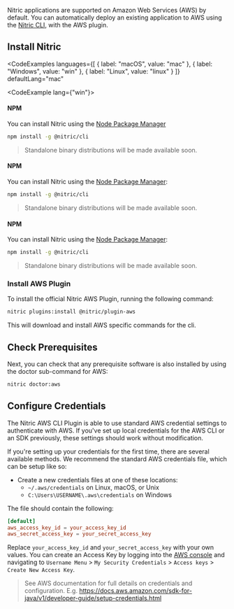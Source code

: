 Nitric applications are supported on Amazon Web Services (AWS) by default. You can automatically deploy an existing application to AWS using the [Nitric CLI](/docs/reference/cli), with the AWS plugin.

## Install Nitric

<CodeExamples 
	languages={[
	{
		label: "macOS",
		value: "mac"
	}, {
		label: "Windows",
		value: "win"
	}, {
		label: "Linux",
		value: "linux"
	}
	]}
	defaultLang="mac"
>
<CodeExample lang={"win"}>

#### NPM

You can install Nitric using the [Node Package Manager](https://www.npmjs.com/)

```bash
npm install -g @nitric/cli
```

> Standalone binary distributions will be made available soon.

</CodeExample>
<CodeExample lang={"mac"}>

#### NPM

You can install Nitric using the [Node Package Manager](https://www.npmjs.com/):

```bash
npm install -g @nitric/cli
```

> Standalone binary distributions will be made available soon.

</CodeExample>
<CodeExample lang={"linux"}>

#### NPM

You can install Nitric using the [Node Package Manager](https://www.npmjs.com/):

```bash
npm install -g @nitric/cli
```

> Standalone binary distributions will be made available soon.

</CodeExample>
</CodeExamples>

### Install AWS Plugin

To install the official Nitric AWS Plugin, running the following command:

```bash
nitric plugins:install @nitric/plugin-aws
```

This will download and install AWS specific commands for the cli.

## Check Prerequisites

Next, you can check that any prerequisite software is also installed by using the doctor sub-command for AWS:

```bash
nitric doctor:aws
```

## Configure Credentials

The Nitric AWS CLI Plugin is able to use standard AWS credential settings to authenticate with AWS. If you've set up local credentials for the AWS CLI or an SDK previously, these settings should work without modification.

If you're setting up your credentials for the first time, there are several available methods. We recommend the standard AWS credentials file, which can be setup like so:

- Create a new credentials files at one of these locations:
  - `~/.aws/credentials` on Linux, macOS, or Unix
  - `C:\Users\USERNAME\.aws\credentials` on Windows

The file should contain the following:

```toml
[default]
aws_access_key_id = your_access_key_id
aws_secret_access_key = your_secret_access_key
```

Replace `your_access_key_id` and `your_secret_access_key` with your own values. You can create an Access Key by logging into the <a href="https://aws.amazon.com/console/" target="_blank">AWS console</a> and navigating to `Username Menu` > `My Security Credentials` > `Access keys` > `Create New Access Key`.

> See AWS documentation for full details on credentials and configuration. E.g. https://docs.aws.amazon.com/sdk-for-java/v1/developer-guide/setup-credentials.html
